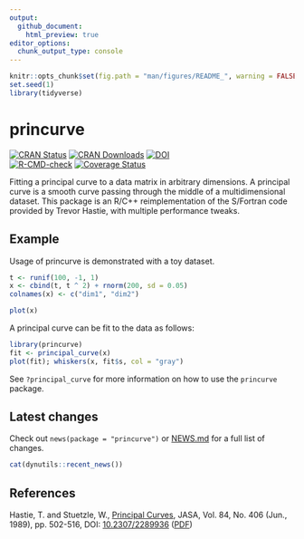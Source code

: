 ```yaml
---
output:
  github_document:
    html_preview: true
editor_options: 
  chunk_output_type: console
---
```


<!-- README.md is generated from README.Rmd. Please edit that file -->

```r
knitr::opts_chunk$set(fig.path = "man/figures/README_", warning = FALSE, message = FALSE, error = FALSE, echo = TRUE)
set.seed(1)
library(tidyverse)
```

# princurve
[![CRAN Status](https://www.r-pkg.org/badges/version/princurve)](https://cran.r-project.org/package=princurve)
[![CRAN Downloads](https://cranlogs.r-pkg.org/badges/princurve)](https://cran.r-project.org/package=princurve)
[![DOI](https://zenodo.org/badge/125849601.svg)](https://zenodo.org/badge/latestdoi/125849601)  
[![R-CMD-check](https://github.com/rcannood/princurve/workflows/R-CMD-check/badge.svg)](https://github.com/rcannood/princurve/actions?query=workflow%3AR-CMD-check)
[![Coverage Status](https://codecov.io/gh/rcannood/princurve/branch/master/graph/badge.svg)](https://codecov.io/gh/rcannood/princurve?branch=master)

Fitting a principal curve to a data matrix in arbitrary dimensions.
A principal curve is a smooth curve passing through the middle of a multidimensional dataset. 
This package is an R/C++ reimplementation of the S/Fortran code provided by Trevor Hastie, 
with multiple performance tweaks.

## Example
Usage of princurve is demonstrated with a toy dataset.
```r
t <- runif(100, -1, 1)
x <- cbind(t, t ^ 2) + rnorm(200, sd = 0.05)
colnames(x) <- c("dim1", "dim2")

plot(x)
```

A principal curve can be fit to the data as follows:
```r
library(princurve)
fit <- principal_curve(x)
plot(fit); whiskers(x, fit$s, col = "gray")
```

See `?principal_curve` for more information on how to use the `princurve` package.

## Latest changes
Check out `news(package = "princurve")` or [NEWS.md](NEWS.md) for a full list of changes.

<!-- This section gets automatically generated from NEWS.md -->

```r
cat(dynutils::recent_news())
```

## References

Hastie, T. and Stuetzle, W., [Principal Curves](https://www.jstor.org/stable/2289936), JASA, Vol. 84, No. 406 (Jun., 1989), pp. 502-516, DOI: [10.2307/2289936](https://doi.org/10.2307/2289936) ([PDF](https://web.stanford.edu/~hastie/Papers/principalcurves.pdf))
